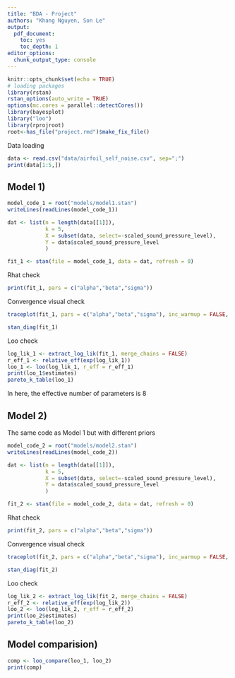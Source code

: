 ```yaml
---
title: "BDA - Project"
authors: "Khang Nguyen, Son Le"
output:
  pdf_document:
    toc: yes
    toc_depth: 1
editor_options: 
  chunk_output_type: console
---
```



```r
knitr::opts_chunk$set(echo = TRUE)
# loading packages
library(rstan)
rstan_options(auto_write = TRUE)
options(mc.cores = parallel::detectCores())
library(bayesplot)
library("loo")
library(rprojroot)
root<-has_file("project.rmd")$make_fix_file()
```

Data loading

```r
data <- read.csv("data/airfoil_self_noise.csv", sep=";")
print(data[1:5,])
```

## Model 1)

```r
model_code_1 = root("models/model1.stan")
writeLines(readLines(model_code_1))
```

```r
dat <- list(n = length(data[[1]]),
            k = 5,
            X = subset(data, select=-scaled_sound_pressure_level),
            Y = data$scaled_sound_pressure_level
            )

fit_1 <- stan(file = model_code_1, data = dat, refresh = 0) 
```

Rhat check

```r
print(fit_1, pars = c("alpha","beta","sigma"))
```

Convergence visual check

```r
traceplot(fit_1, pars = c("alpha","beta","sigma"), inc_warmup = FALSE,  nrow = 4)
```

```r
stan_diag(fit_1)
```

Loo check

```r
log_lik_1 <- extract_log_lik(fit_1, merge_chains = FALSE)
r_eff_1 <- relative_eff(exp(log_lik_1)) 
loo_1 <- loo(log_lik_1, r_eff = r_eff_1)
print(loo_1$estimates)
pareto_k_table(loo_1)
```
In here, the effective number of parameters is 8

## Model 2)

The same code as Model 1 but with different priors

```r
model_code_2 = root("models/model2.stan")
writeLines(readLines(model_code_2))
```

```r
dat <- list(n = length(data[[1]]),
            k = 5,
            X = subset(data, select=-scaled_sound_pressure_level),
            Y = data$scaled_sound_pressure_level
            )

fit_2 <- stan(file = model_code_2, data = dat, refresh = 0) 
```

Rhat check

```r
print(fit_2, pars = c("alpha","beta","sigma"))
```

Convergence visual check

```r
traceplot(fit_2, pars = c("alpha","beta","sigma"), inc_warmup = FALSE,  nrow = 4)
```

```r
stan_diag(fit_2)
```

Loo check

```r
log_lik_2 <- extract_log_lik(fit_2, merge_chains = FALSE)
r_eff_2 <- relative_eff(exp(log_lik_2)) 
loo_2 <- loo(log_lik_2, r_eff = r_eff_2)
print(loo_2$estimates)
pareto_k_table(loo_2)
```

## Model comparision)

```r
comp <- loo_compare(loo_1, loo_2)
print(comp)
```